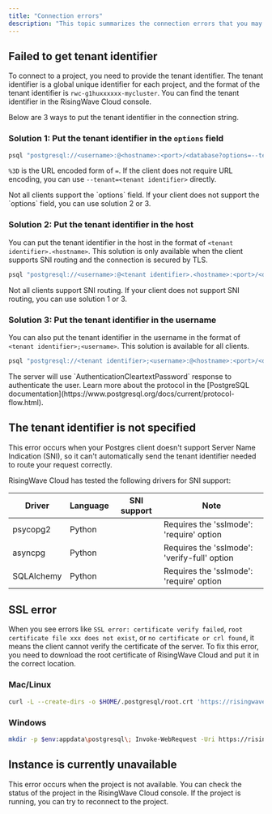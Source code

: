 ```yaml
---
title: "Connection errors"
description: "This topic summarizes the connection errors that you may encounter when using RisingWave Cloud and their corresponding solutions."
---
```


## Failed to get tenant identifier

To connect to a project, you need to provide the tenant identifier. The tenant identifier is a global unique identifier for each project, and the format of the tenant identifier is `rwc-g1huxxxxxx-mycluster`. You can find the tenant identifier in the RisingWave Cloud console.

Below are 3 ways to put the tenant identifier in the connection string.

### Solution 1: Put the tenant identifier in the `options` field

```bash
psql "postgresql://<username>:@<hostname>:<port>/<database?options=--tenant%3D<tenant identifier>"
```

`%3D` is the URL encoded form of `=`. If the client does not require URL encoding, you can use `--tenant=<tenant identifier>` directly.

<Note>
Not all clients support the `options` field. If your client does not support the `options` field, you can use solution 2 or 3.
</Note>

### Solution 2: Put the tenant identifier in the host

You can put the tenant identifier in the host in the format of `<tenant identifier>.<hostname>`. This solution is only available when the client supports SNI routing and the connection is secured by TLS.

```bash
psql "postgresql://<username>:@<tenant identifier>.<hostname>:<port>/<database?sslmode=verify-full"
```

<Note>
Not all clients support SNI routing. If your client does not support SNI routing, you can use solution 1 or 3.
</Note>

### Solution 3: Put the tenant identifier in the username[](#solution-3-put-the-tenant-identifier-in-the-username "Direct link to Solution 3: Put the tenant identifier in the username")

You can also put the tenant identifier in the username in the format of `<tenant identifier>;<username>`. This solution is available for all clients.

```bash
psql "postgresql://<tenant identifier>;<username>:@<hostname>:<port>/<database?sslmode=verify-full"
```

<Note>
The server will use `AuthenticationCleartextPassword` response to authenticate the user. Learn more about the protocol in the [PostgreSQL documentation](https://www.postgresql.org/docs/current/protocol-flow.html).
</Note>

## The tenant identifier is not specified

This error occurs when your Postgres client doesn't support Server Name Indication (SNI), so it can't automatically send the tenant identifier needed to route your request correctly.

RisingWave Cloud has tested the following drivers for SNI support:

| Driver     | Language | SNI support | Note                                         |
| ---------- | -------- | ----------- | -------------------------------------------- |
| psycopg2   | Python   | <Icon icon="check" iconType="solid"/> | Requires the 'sslmode': 'require' option     |
| asyncpg    | Python   | <Icon icon="check" iconType="solid"/>           | Requires the 'sslmode': 'verify-full' option |
| SQLAlchemy | Python   | <Icon icon="check" iconType="solid"/>          | Requires the 'sslmode': 'require' option     |

## SSL error

When you see errors like `SSL error: certificate verify failed`, `root certificate file xxx does not exist`, or `no certificate or crl found`, it means the client cannot verify the certificate of the server. To fix this error, you need to download the root certificate of RisingWave Cloud and put it in the correct location.

### Mac/Linux

```bash
curl -L --create-dirs -o $HOME/.postgresql/root.crt 'https://risingwave.cloud/rootca/root.crt'
```

### Windows

```bash
mkdir -p $env:appdata\postgresql\; Invoke-WebRequest -Uri https://risingwave.cloud/rootca/root.crt
```

## Instance is currently unavailable

This error occurs when the project is not available. You can check the status of the project in the RisingWave Cloud console. If the project is running, you can try to reconnect to the project.
